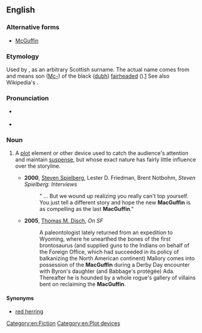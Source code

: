 ==English==
{{was wotd|2008|March|30}}
{{wikipedia}}

===Alternative forms===
* [[McGuffin]]

===Etymology===
Used by {{w|Alfred Hitchcock}}, as an arbitrary Scottish surname. The actual name comes from {{w|Ulster}} and means son ([[Mc-]]) of the black ([[dubh#Irish|dubh]]) [[fairheaded]] ({{w|Fionn}}).[http://www.libraryireland.com/names/mag/mag-dhuibhfinn.php] See also Wikipedia's {{w|MacGuffin#History_and_use|''MacGuffin: History and use''}}.

===Pronunciation===
* {{a|RP|US}} {{IPA|en|/məˈɡʌf.ɪn/}}
* {{audio|en|en-us-MacGuffin.ogg|Audio (US)}}

===Noun===
{{en-noun}}

# {{lb|en|narratology}} A [[plot]] element or other device used to catch the audience's attention and maintain [[suspense]], but whose exact nature has fairly little influence over the storyline.
#* '''2000''', [[w:Steven Spielberg|Steven Spielberg]], Lester D. Friedman, Brent Notbohm, ''Steven Spielberg: Interviews''
#*: " ... But we wound up realizing you really can't top yourself. You just tell a different story and hope the new '''MacGuffin''' is as compelling as the last '''MacGuffin'''."
#* '''2005''', [[w:Thomas Disch|Thomas M. Disch]], ''On SF''
#*: A paleontologist lately returned from an expedition to Wyoming, where he unearthed the bones of the first brontosaurus (and supplied guns to the Indians on behalf of the Foreign Office, which had succeeded in its policy of balkanizing the North American continent) Mallory comes into possession of the '''MacGuffin''' during a Derby Day encounter with Byron's daughter (and Babbage's protégée) Ada. Thereafter he is hounded by a whole rogue's gallery of villains bent on reclaiming the '''MacGuffin'''.

====Synonyms====
* [[red herring]]

[[Category:en:Fiction]]
[[Category:en:Plot devices]]